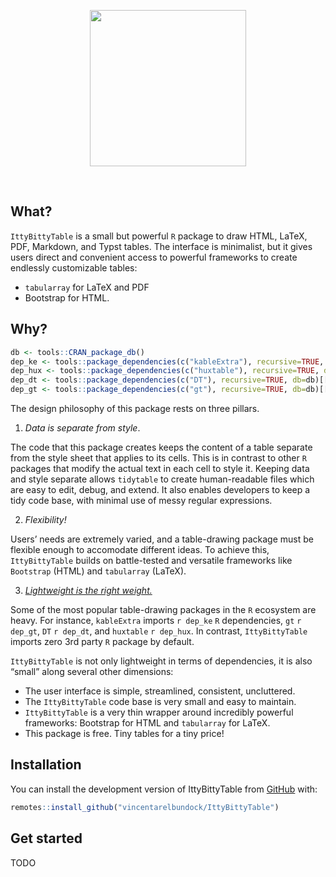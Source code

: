 
<p align="center">
<img src="man/figures/IttyBittyTable_logo.png" height = "250" class = "center">
</p>
<br>
<!-- badges: start -->
<!-- badges: end -->

## What?

`IttyBittyTable` is a small but powerful `R` package to draw HTML, LaTeX, PDF, Markdown, and Typst tables. The interface is minimalist, but it gives users direct and convenient access to powerful frameworks to create endlessly customizable tables: 

* `tabularray` for LaTeX and PDF 
* Bootstrap for HTML.

## Why?

```r
db <- tools::CRAN_package_db()
dep_ke <- tools::package_dependencies(c("kableExtra"), recursive=TRUE, db=db)[[1]] |> length()
dep_hux <- tools::package_dependencies(c("huxtable"), recursive=TRUE, db=db)[[1]] |> length()
dep_dt <- tools::package_dependencies(c("DT"), recursive=TRUE, db=db)[[1]] |> length()
dep_gt <- tools::package_dependencies(c("gt"), recursive=TRUE, db=db)[[1]] |> length()
```
The design philosophy of this package rests on three pillars.

1. _Data is separate from style_. 

The code that this package creates keeps the content of a table separate from the style sheet that applies to its cells. This is in contrast to other `R` packages that modify the actual text in each cell to style it. Keeping data and style separate allows `tidytable` to create human-readable files which are easy to edit, debug, and extend. It also enables developers to keep a tidy code base, with minimal use of messy regular expressions.

2. _Flexibility!_ 

Users' needs are extremely varied, and a table-drawing package must be flexible enough to accomodate different ideas. To achieve this, `IttyBittyTable` builds on battle-tested and versatile frameworks like `Bootstrap` (HTML) and `tabularray` (LaTeX).

3. [_Lightweight is the right weight._](https://www.tinyverse.org/) 

Some of the most popular table-drawing packages in the `R` ecosystem are heavy. For instance, `kableExtra` imports `r dep_ke` `R` dependencies, `gt` `r dep_gt`, `DT` `r dep_dt`, and `huxtable` `r dep_hux`. In contrast, `IttyBittyTable` imports zero 3rd party `R`  package by default.

`IttyBittyTable` is not only lightweight in terms of dependencies, it is also "small" along several other dimensions:

* The user interface is simple, streamlined, consistent, uncluttered.
* The `IttyBittyTable` code base is very small and easy to maintain.
* `IttyBittyTable` is a very thin wrapper around incredibly powerful frameworks: Bootstrap for HTML and `tabularray` for LaTeX.
* This package is free. Tiny tables for a tiny price!

## Installation

You can install the development version of IttyBittyTable from [GitHub](https://github.com/) with:
``` r
remotes::install_github("vincentarelbundock/IttyBittyTable")
```


## Get started


TODO
